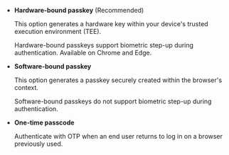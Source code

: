 

- **Hardware-bound passkey** <Badge color="success" variant="flat">(Recommended)</Badge>

    This option generates a hardware key within your device's trusted execution environment (TEE).

    Hardware-bound passkeys support biometric step-up during authentication. Available on Chrome and Edge.

    <AuthenticationProfileTable3 />

- **Software-bound passkey**

    This option generates a passkey securely created within the browser's context.

    Software-bound passkeys do not support biometric step-up during authentication.

- **One-time passcode**

    Authenticate with OTP when an end user returns to log in on a browser previously used.
